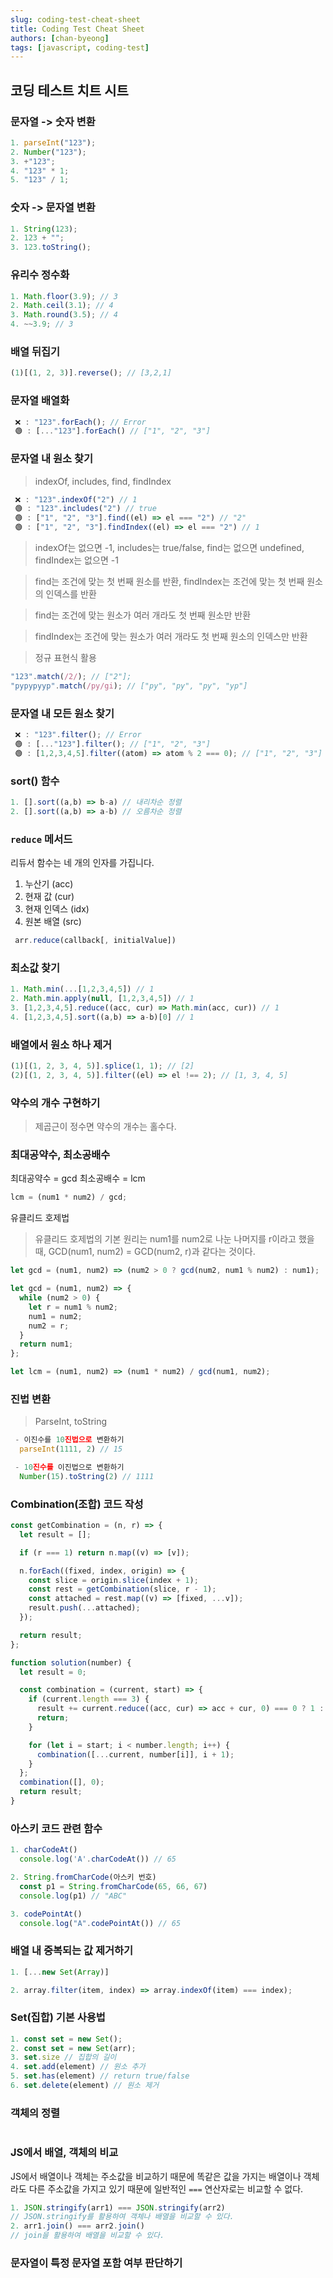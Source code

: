 ```yaml
---
slug: coding-test-cheat-sheet
title: Coding Test Cheat Sheet
authors: [chan-byeong]
tags: [javascript, coding-test]
---
```


## 코딩 테스트 치트 시트

### 문자열 -> 숫자 변환

```javascript
1. parseInt("123");
2. Number("123");
3. +"123";
4. "123" * 1;
5. "123" / 1;
```

### 숫자 -> 문자열 변환

```javascript
1. String(123);
2. 123 + "";
3. 123.toString();
```

### 유리수 정수화

```javascript
1. Math.floor(3.9); // 3
2. Math.ceil(3.1); // 4
3. Math.round(3.5); // 4
4. ~~3.9; // 3
```

### 배열 뒤집기

```javascript
(1)[(1, 2, 3)].reverse(); // [3,2,1]
```

### 문자열 배열화

```javascript
 ❌ : "123".forEach(); // Error
 🟢 : [..."123"].forEach() // ["1", "2", "3"]
```

### 문자열 내 원소 찾기

> indexOf, includes, find, findIndex

```javascript
 ❌ : "123".indexOf("2") // 1
 🟢 : "123".includes("2") // true
 🟢 : ["1", "2", "3"].find((el) => el === "2") // "2"
 🟢 : ["1", "2", "3"].findIndex((el) => el === "2") // 1
```

> indexOf는 없으면 -1, includes는 true/false, find는 없으면 undefined, findIndex는 없으면 -1

> find는 조건에 맞는 첫 번째 원소를 반환, findIndex는 조건에 맞는 첫 번째 원소의 인덱스를 반환

> find는 조건에 맞는 원소가 여러 개라도 첫 번째 원소만 반환

> findIndex는 조건에 맞는 원소가 여러 개라도 첫 번째 원소의 인덱스만 반환

> 정규 표현식 활용

```javascript
"123".match(/2/); // ["2"];
"pypypyyp".match(/py/gi); // ["py", "py", "py", "yp"]
```

### 문자열 내 모든 원소 찾기

```javascript
 ❌ : "123".filter(); // Error
 🟢 : [..."123"].filter(); // ["1", "2", "3"]
 🟢 : [1,2,3,4,5].filter((atom) => atom % 2 === 0); // ["1", "2", "3"]
```

### sort() 함수

```javascript
1. [].sort((a,b) => b-a) // 내리차순 정렬
2. [].sort((a,b) => a-b) // 오름차순 정렬
```

### `reduce` 메서드

리듀서 함수는 네 개의 인자를 가집니다.

1. 누산기 (acc)
2. 현재 값 (cur)
3. 현재 인덱스 (idx)
4. 원본 배열 (src)

```javascript
 arr.reduce(callback[, initialValue])
```

### 최소값 찾기

```javascript
1. Math.min(...[1,2,3,4,5]) // 1
2. Math.min.apply(null, [1,2,3,4,5]) // 1
3. [1,2,3,4,5].reduce((acc, cur) => Math.min(acc, cur)) // 1
4. [1,2,3,4,5].sort((a,b) => a-b)[0] // 1
```

### 배열에서 원소 하나 제거

```javascript
(1)[(1, 2, 3, 4, 5)].splice(1, 1); // [2]
(2)[(1, 2, 3, 4, 5)].filter((el) => el !== 2); // [1, 3, 4, 5]
```

### 약수의 개수 구현하기

> 제곱근이 정수면 약수의 개수는 홀수다.

### 최대공약수, 최소공배수

최대공약수 = gcd
최소공배수 = lcm

```javascript
lcm = (num1 * num2) / gcd;
```

유클리드 호제법

> 유클리드 호제법의 기본 원리는 num1를 num2로 나눈 나머지를 r이라고 했을 때, GCD(num1, num2) = GCD(num2, r)과 같다는 것이다.

```javascript
let gcd = (num1, num2) => (num2 > 0 ? gcd(num2, num1 % num2) : num1);

let gcd = (num1, num2) => {
  while (num2 > 0) {
    let r = num1 % num2;
    num1 = num2;
    num2 = r;
  }
  return num1;
};

let lcm = (num1, num2) => (num1 * num2) / gcd(num1, num2);
```

### 진법 변환

> ParseInt, toString

```javascript
 - 이진수를 10진법으로 변환하기
  parseInt(1111, 2) // 15

 - 10진수를 이진법으로 변환하기
  Number(15).toString(2) // 1111
```

### Combination(조합) 코드 작성

```javascript
const getCombination = (n, r) => {
  let result = [];

  if (r === 1) return n.map((v) => [v]);

  n.forEach((fixed, index, origin) => {
    const slice = origin.slice(index + 1);
    const rest = getCombination(slice, r - 1);
    const attached = rest.map((v) => [fixed, ...v]);
    result.push(...attached);
  });

  return result;
};
```

```javascript
function solution(number) {
  let result = 0;

  const combination = (current, start) => {
    if (current.length === 3) {
      result += current.reduce((acc, cur) => acc + cur, 0) === 0 ? 1 : 0;
      return;
    }

    for (let i = start; i < number.length; i++) {
      combination([...current, number[i]], i + 1);
    }
  };
  combination([], 0);
  return result;
}
```

### 아스키 코드 관련 함수

```javascript
1. charCodeAt()
  console.log('A'.charCodeAt()) // 65

2. String.fromCharCode(아스키 번호)
  const p1 = String.fromCharCode(65, 66, 67)
  console.log(p1) // "ABC"

3. codePointAt()
  console.log("A".codePointAt()) // 65

```

### 배열 내 중복되는 값 제거하기

```javascript
1. [...new Set(Array)]

2. array.filter(item, index) => array.indexOf(item) === index);
```

### Set(집합) 기본 사용법

```javascript
1. const set = new Set();
2. const set = new Set(arr);
3. set.size // 집합의 길이
4. set.add(element) // 원소 추가
5. set.has(element) // return true/false
6. set.delete(element) // 원소 제거
```

### 객체의 정렬

```javascript

```

### JS에서 배열, 객체의 비교

JS에서 배열이나 객체는 주소값을 비교하기 때문에 똑같은 값을 가지는 배열이나 객체라도 다른 주소값을 가지고 있기 때문에 일반적인
`===` 연산자로는 비교할 수 없다.

```javascript
1. JSON.stringify(arr1) === JSON.stringify(arr2)
// JSON.stringify를 활용하여 객체나 배열을 비교할 수 있다.
2. arr1.join() === arr2.join()
// join을 활용하여 배열을 비교할 수 있다.
```

### 문자열이 특정 문자열 포함 여부 판단하기
